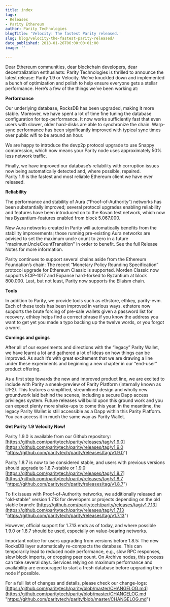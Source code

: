 ```yaml
---
title: index
tags:
- Releases
- Parity Ethereum
author: Parity Technologies
blogTitle: 'Velocity: The fastest Parity released.'
slug: blog/velocity-the-fastest-parity-released/
date_published: 2018-01-26T06:00:00+01:00
image: ''

---
```

Dear Ethereum communities, dear blockchain developers, dear decentralization enthusiasts: Parity Technologies is thrilled to announce the latest release: Parity 1.9 or Velocity. We’ve knuckled down and implemented a bunch of optimization and polish to help ensure everyone gets a stellar performance. Here’s a few of the things we’ve been working at:

**Performance**

Our underlying database, RocksDB has been upgraded, making it more stable. Moreover, we have spent a lot of time fine tuning the database configuration for top-performance. It now works sufficiently fast that even users with slower, older hard-disks are able to synchronize the chain. Warp-sync performance has been significantly improved with typical sync times over public wifi to be around an hour.

We are happy to introduce the devp2p protocol upgrade to use Snappy compression, which now means your Parity node uses approximately 50% less network traffic.

Finally, we have improved our database’s reliability with corruption issues now being automatically detected and, where possible, repaired.  
Parity 1.9 is the fastest and most reliable Ethereum client we have ever released.

**Reliability**

The performance and stability of Aura (“Proof-of-Authority”) networks has been substantially improved; several protocol upgrades enabling reliability and features have been introduced on to the Kovan test network, which now has Byzantium-features enabled from block 5.067.000.

New Aura networks created in Parity will automatically benefits from the stability improvements; those running pre-existing Aura networks are advised to set the maximum uncle count to zero in a future "maximumUncleCountTransition" in order to benefit. See the full Release Notes for more information.

Parity continues to support several chains aside from the Ethereum Foundation’s chain: The recent “Monetary Policy Rounding Specification” protocol upgrade for Ethereum Classic is supported. Morden Classic now supports ECIP-1017 and Expanse hard-forked to Byzantium at block 800.000. Last, but not least, Parity now supports the Ellaism chain.

**Tools**

In addition to Parity, we provide tools such as ethstore, ethkey, parity-evm. Each of these tools has been improved in various ways. ethstore now supports the brute forcing of pre-sale wallets given a password list for recovery. ethkey helps find a correct phrase if you know the address you want to get yet you made a typo backing up the twelve words, or you forgot a word.

**Comings and goings**

After all of our experiments and directions with the “legacy” Parity Wallet, we have learnt a lot and gathered a lot of ideas on how things can be improved. As such it’s with great excitement that we are drawing a line under these experiments and beginning a new chapter in our “end-user” product offering.

As a first step towards the new and improved product line, we are excited to include with Parity a sneak-preview of Parity Platform (internally known as UI-2). This features a simplified, streamlined design and wholly new groundwork laid behind the scenes, including a secure Dapp access privileges system. Future releases will build upon this ground work and you can expect plenty more shake-ups to come this year. In the meantime, the legacy Parity Wallet is still accessible as a Dapp within this Parity Platform. You can access it in much the same way as Parity Wallet.

**Get Parity 1.9 Velocity Now!**

Parity 1.9.0 is available from our Github repository: [https://github.com/paritytech/parity/releases/tag/v1.9.0](https://github.com/paritytech/parity/releases/tag/v1.9.0 "https://github.com/paritytech/parity/releases/tag/v1.9.0")

Parity 1.8.7 is now to be considered stable, and users with previous versions should upgrade to 1.8.7-stable or 1.9.0: [https://github.com/paritytech/parity/releases/tag/v1.8.7](https://github.com/paritytech/parity/releases/tag/v1.8.7 "https://github.com/paritytech/parity/releases/tag/v1.8.7")

To fix issues with Proof-of-Authority networks, we additionally released an "old-stable" version 1.7.13 for developers or projects depending on the old stable branch: [https://github.com/paritytech/parity/releases/tag/v1.7.13](https://github.com/paritytech/parity/releases/tag/v1.7.13 "https://github.com/paritytech/parity/releases/tag/v1.7.13")

However, official support for 1.7.13 ends as of today, and where possible 1.9.0 or 1.8.7 should be used, especially on value-bearing networks.

Important notice for users upgrading from versions before 1.8.5: The new RocksDB layer automatically re-compacts the database. This can temporarily lead to reduced node performance, e.g., slow RPC responses, slow block imports, or dropping peer count. On Archive nodes, this process can take several days. Services relying on maximum performance and availability are encouraged to start a fresh database before upgrading their node if possible.

For a full list of changes and details, please check our change-logs: [https://github.com/paritytech/parity/blob/master/CHANGELOG.md](https://github.com/paritytech/parity/blob/master/CHANGELOG.md "https://github.com/paritytech/parity/blob/master/CHANGELOG.md")
